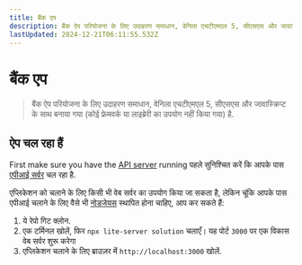 ```yaml
---
title: बैंक एप
description: बैंक ऐप परियोजना के लिए उदाहरण समाधान, वेनिला एचटीएमएल 5, सीएसएस और जावास्क्रिप्ट के साथ बनाया गया (कोई फ्रेमवर्क या लाइब्रेरी का उपयोग नहीं किया गया) है.
lastUpdated: 2024-12-21T06:11:55.532Z
---
```


# बैंक एप

> बैंक ऐप परियोजना के लिए उदाहरण समाधान, वेनिला एचटीएमएल 5, सीएसएस और जावास्क्रिप्ट के साथ बनाया गया (कोई फ्रेमवर्क या लाइब्रेरी का उपयोग नहीं किया गया) है.

## ऐप चल रहा हैं

First make sure you have the [API server](../api/README.md) running पहले सुनिश्चित करें कि आपके पास [एपीआई सर्वर](../../api/translations/README.hi.md) चल रहा है.

एप्लिकेशन को चलाने के लिए किसी भी वेब सर्वर का उपयोग किया जा सकता है, लेकिन चूंकि आपके पास एपीआई चलाने के लिए वैसे भी [नोडजेयस](https://nodejs.org) स्थापित होना चाहिए, आप कर सकते हैं:

1. ये रेपो गिट क्लोन.
2. एक टर्मिनल खोलें, फिर `npx lite-server solution` चलाएँ। यह पोर्ट `3000` पर एक विकास वेब सर्वर शुरू करेगा
3. एप्लिकेशन चलाने के लिए ब्राउज़र में `http://localhost:3000` खोलें.

